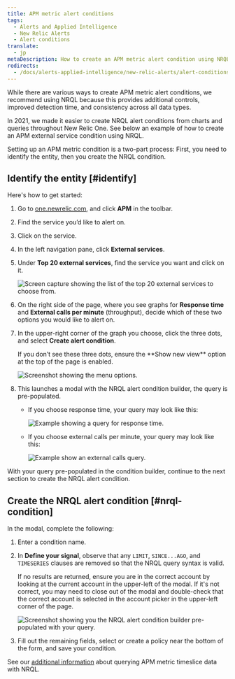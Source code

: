 ```yaml
---
title: APM metric alert conditions
tags:
  - Alerts and Applied Intelligence
  - New Relic Alerts
  - Alert conditions
translate:
  - jp
metaDescription: How to create an APM metric alert condition using NRQL.
redirects:
  - /docs/alerts-applied-intelligence/new-relic-alerts/alert-conditions/apm-metric-alert-conditions
---
```


While there are various ways to create APM metric alert conditions, we recommend using NRQL because this provides additional controls, improved detection time, and consistency across all data types.

In 2021, we made it easier to create NRQL alert conditions from charts and queries throughout New Relic One. See below an example of how to create an APM external service condition using NRQL.

Setting up an APM metric condition is a two-part process: First, you need to identify the entity, then you create the NRQL condition.

## Identify the entity [#identify]

Here's how to get started:

1. Go to [one.newrelic.com](https://one.newrelic.com), and click **APM** in the toolbar.
2. Find the service you’d like to alert on.
3. Click on the service.
4. In the left navigation pane, click **External services**.
5. Under **Top 20 external services**, find the service you want and click on it.

   ![Screen capture showing the list of the top 20 external services to choose from.](./images/top-twenty-2.png "top-twenty.png")
6. On the right side of the page, where you see graphs for **Response time** and **External calls per minute** (throughput), decide which of these two options you would like to alert on.
7. In the upper-right corner of the graph you choose, click the three dots, and select **Create alert condition**.

   <Callout variant="tip">
     If you don’t see these three dots, ensure the **Show new view** option at the top of the page is enabled.
   </Callout>

   ![Screenshot showing the menu options.](./images/external_service_graph_2.png "external_service_graph.png")
8. This launches a modal with the NRQL alert condition builder, the query is pre-populated.
   * If you choose response time, your query may look like this:

     ![Example showing a query for response time.](./images/response_time_query.png "response_time_query.png")
   * If you choose external calls per minute, your query may look like this:

     ![Example show an external calls query.](./images/external-calls-query.png "external-calls-query.png")

With your query pre-populated in the condition builder, continue to the next section to create the NRQL alert condition.

## Create the NRQL alert condition [#nrql-condition]

In the modal, complete the following:

1. Enter a condition name.
2. In **Define your signal**, observe that any `LIMIT`, `SINCE...AGO`, and `TIMESERIES` clauses are removed so that the NRQL query syntax is valid.

   <Callout variant="tip">
     If no results are returned, ensure you are in the correct account by looking at the current account in the upper-left of the modal.
     If it's not correct, you may need to close out of the modal and double-check that the correct account is selected in the account picker in the upper-left corner of the page.
   </Callout>

   ![Screenshot showing you the NRQL alert condition builder pre-populated with your query.](./images/nrql_condition_builder_modal.png "nrql_condition_builder_modal.png")
3. Fill out the remaining fields, select or create a policy near the bottom of the form, and save your condition.

See our [additional information](/docs/query-your-data/nrql-new-relic-query-language/nrql-query-tutorials/query-apm-metric-timeslice-data-nrql#timeslice-conversion) about querying APM metric timeslice data with NRQL.
